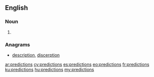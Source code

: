 ==English==

===Noun===
{{head|en|plural}}

# {{plural of|prediction|lang=en}}

===Anagrams===
* [[description#English|description]], [[discerption#English|discerption]]

[[ar:predictions]]
[[cy:predictions]]
[[es:predictions]]
[[eo:predictions]]
[[fr:predictions]]
[[ku:predictions]]
[[hu:predictions]]
[[my:predictions]]